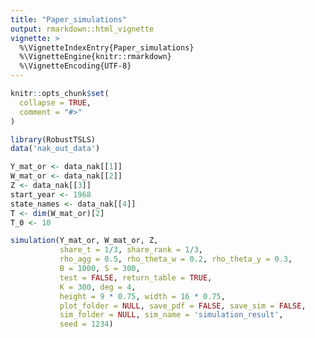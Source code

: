 ```yaml
---
title: "Paper_simulations"
output: rmarkdown::html_vignette
vignette: >
  %\VignetteIndexEntry{Paper_simulations}
  %\VignetteEngine{knitr::rmarkdown}
  %\VignetteEncoding{UTF-8}
---
```


```r
knitr::opts_chunk$set(
  collapse = TRUE,
  comment = "#>"
)
```

```r
library(RobustTSLS)
data('nak_out_data')
```

```r
Y_mat_or <- data_nak[[1]]
W_mat_or <- data_nak[[2]]
Z <- data_nak[[3]]
start_year <- 1968
state_names <- data_nak[[4]]
T <- dim(W_mat_or)[2]
T_0 <- 10
```


```r
simulation(Y_mat_or, W_mat_or, Z, 
           share_t = 1/3, share_rank = 1/3, 
           rho_agg = 0.5, rho_theta_w = 0.2, rho_theta_y = 0.3, 
           B = 1000, S = 300, 
           test = FALSE, return_table = TRUE,
           K = 300, deg = 4, 
           height = 9 * 0.75, width = 16 * 0.75, 
           plot_folder = NULL, save_pdf = FALSE, save_sim = FALSE,
           sim_folder = NULL, sim_name = 'simulation_result', 
           seed = 1234)

```
